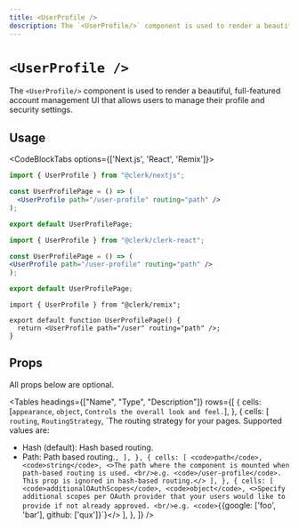 ```yaml
---
title: <UserProfile />
description: The `<UserProfile/>` component is used to render a beautiful, full-featured account management UI that allows users to manage their profile and security settings.
---
```



# `<UserProfile />`

<Images
  width={976}
  height={762}
  src="/images/ui-components/component-user_profile.svg"
  alt="UserProfile example"
/>

The `<UserProfile/>` component is used to render a beautiful, full-featured account management UI that allows users to manage their profile and security settings.

## Usage


<CodeBlockTabs options={['Next.js', 'React', 'Remix']}>
```jsx copy filename="/pages/user-profile/[[...index]].tsx"
import { UserProfile } from "@clerk/nextjs";

const UserProfilePage = () => (
  <UserProfile path="/user-profile" routing="path" />
);

export default UserProfilePage;
```
```jsx copy filename="/user-profile.tsx"
import { UserProfile } from "@clerk/clerk-react";

const UserProfilePage = () => (
<UserProfile path="/user-profile" routing="path" />
);

export default UserProfilePage;
```
```tsx filename="routes/user/$.tsx" copy
import { UserProfile } from "@clerk/remix";

export default function UserProfilePage() {
  return <UserProfile path="/user" routing="path" />;
}
```
</CodeBlockTabs>


## Props

All props below are optional.

<Tables
  headings={["Name", "Type", "Description"]}
  rows={[
    {
      cells: [<code>appearance</code>, <code>object</code>, `Controls the overall look and feel.`],
    },
    {
      cells: [
        <code>routing</code>,
        <code>RoutingStrategy</code>,
        `The routing strategy for your pages. Supported values are:
- Hash (default): Hash based routing.
- Path: Path based routing.`,
      ],
    },
    {
      cells: [
        <code>path</code>,
        <code>string</code>,
        <>The path where the component is mounted when path-based routing is used.
        <br/>e.g. <code>/user-profile</code>. This prop is ignored in hash-based routing.</>
      ],
    },
    {
      cells: [
        <code>additionalOAuthScopes</code>,
        <code>object</code>,
        <>Specify additional scopes per OAuth provider that your users would like to provide if not already approved.
        <br/>e.g. <code>{`{google: ['foo', 'bar'], github: ['qux']}`}</code></>
      ],
    },
  ]}
/>
